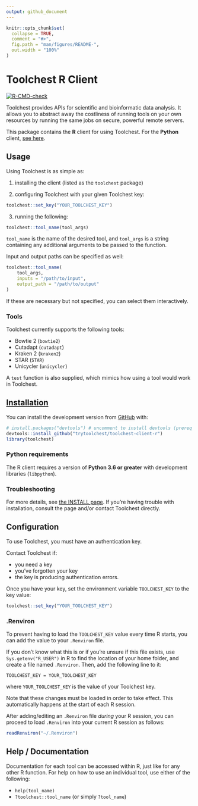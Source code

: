 ```yaml
---
output: github_document
---
```


<!-- README.md is generated from README.Rmd. Please edit that file -->

```r
knitr::opts_chunk$set(
  collapse = TRUE,
  comment = "#>",
  fig.path = "man/figures/README-",
  out.width = "100%"
)
```

# Toolchest R Client

<!-- badges: start -->
[![R-CMD-check](https://github.com/trytoolchest/toolchest-client-r/workflows/R-CMD-check/badge.svg)](https://github.com/trytoolchest/toolchest-client-r/actions)
<!-- badges: end -->

Toolchest provides APIs for scientific and bioinformatic data analysis.
It allows you to abstract away the costliness of running tools on your
own resources by running the same jobs on secure, powerful remote servers.

This package contains the **R** client for using Toolchest. For the **Python** 
client, [see here](https://github.com/trytoolchest/toolchest-client-python).


## Usage

Using Toolchest is as simple as:

1. installing the client (listed as the `toolchest` package) 

2. configuring Toolchest with your given Toolchest key:
```r
toolchest::set_key("YOUR_TOOLCHEST_KEY")
```

3. running the following:
```r
toolchest::tool_name(tool_args)
```

`tool_name` is the name of the desired tool, and `tool_args` is a string 
containing any additional arguments to be passed to the function.

Input and output paths can be specified as well:

```r
toolchest::tool_name(
    tool_args,
    inputs = "/path/to/input",
    output_path = "/path/to/output"
)
```

If these are necessary but not specified, you can select them interactively.

### Tools

Toolchest currently supports the following tools:

- Bowtie 2 (`bowtie2`)
- Cutadapt (`cutadapt`)
- Kraken 2 (`kraken2`)
- STAR (`STAR`)
- Unicycler (`unicycler`)

A `test` function is also supplied, which mimics how using a tool would work in
Toolchest.

## [Installation](INSTALL.md)

You can install the development version from [GitHub](https://github.com/trytoolchest/toolchest-client-r) with:

```r
# install.packages("devtools") # uncomment to install devtools (prereq package)
devtools::install_github("trytoolchest/toolchest-client-r")
library(toolchest)
```

### Python requirements
The R client requires a version of **Python 3.6 or greater** with 
development libraries (`libpython`).

### Troubleshooting
For more details, see [the INSTALL page](INSTALL.md). If you're having trouble
with installation, consult the page and/or contact Toolchest directly.

    
## Configuration

To use Toolchest, you must have an authentication key.

Contact Toolchest if:

- you need a key
- you've forgotten your key
- the key is producing authentication errors.

Once you have your key, set the environment variable `TOOLCHEST_KEY` to the key
value:

```r
toolchest::set_key("YOUR_TOOLCHEST_KEY")
```
    
### .Renviron    

To prevent having to load the `TOOLCHEST_KEY` value every time R starts, you
can add the value to your `.Renviron` file. 

If you don't know what this is or if you're unsure if this file exists, use 
`Sys.getenv("R_USER")` in R to find the location of your home folder, and create
a file named `.Renviron`. Then, add the following line to it:

```
TOOLCHEST_KEY = YOUR_TOOLCHEST_KEY
```

where `YOUR_TOOLCHEST_KEY` is the value of your Toolchest key.

Note that these changes must be loaded in order to take effect. This automatically
happens at the start of each R session. 

After adding/editing an `.Renviron` file _during_ your R session, you can
proceed to load `.Renviron` into your current R session as follows:

```r
readRenviron("~/.Renviron")
```

## Help / Documentation

Documentation for each tool can be accessed within R, just like for any other R 
function. 
For help on how to use an individual tool, use either of the following:

- `help(tool_name)`
- `?toolchest::tool_name` (or simply `?tool_name`)
